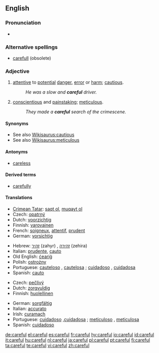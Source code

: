 ==English==

===Pronunciation===
* {{audio|en-us-careful.ogg|Audio (US)}}

===Alternative spellings===
* [[carefull]] (obsolete)

===Adjective===
{{en-adj}}

# [[attentive]] to [[potential]] [[danger]], [[error]] or [[harm]]; [[cautious]].
#: ''He was a slow and '''careful''' driver.''
# [[conscientious]] and [[painstaking]]; [[meticulous]].
#: ''They made a '''careful''' search of the crimescene.''

====Synonyms====
* See also [[Wikisaurus:cautious]]
* See also [[Wikisaurus:meticulous]]

====Antonyms====
* [[careless]]

====Derived terms====
* [[carefully]]

====Translations====
{{trans-top|cautious}}
* [[Crimean Tatar]]: [[saqt olmaq|saqt ol]], [[muqayt olmaq|muqayt ol]]
* Czech: [[opatrný]] {{m}}
* Dutch: [[voorzichtig]]
* Finnish: [[varovainen]]
* French: [[soigneux]], [[attentif]], [[prudent]]
* German: [[vorsichtig]]
{{trans-mid}}
* Hebrew: [[זהיר]] (zahyr) {{m}}, [[זהירה]] (zehira) {{f}}
* Italian: [[prudente]], [[cauto]]
* Old English: [[cearig|ċeariġ]]
* Polish: [[ostrożny]]
* Portuguese: [[cauteloso]] {{m}}, [[cautelosa]] {{f}}; [[cuidadoso]] {{m}}, [[cuidadosa]] {{f}}
* Spanish: [[cauto]]
{{trans-bottom}}

{{trans-top|meticulous}}
* Czech: [[pečlivý]] {{m}}
* Dutch: [[zorgvuldig]]
* Finnish: [[huolellinen]]
{{trans-mid}}
* German: [[sorgfältig]]
* Italian: [[accurato]]
* Irish: [[curamach]]
* Portuguese: [[cuidadoso]] {{m}},[[cuidadosa]] {{f}}; [[meticuloso]] {{m}}, [[meticulosa]] {{f}}
* Spanish: [[cuidadoso]]
{{trans-bottom}}

[[de:careful]]
[[el:careful]]
[[es:careful]]
[[fr:careful]]
[[hy:careful]]
[[io:careful]]
[[id:careful]]
[[it:careful]]
[[hu:careful]]
[[nl:careful]]
[[ja:careful]]
[[pl:careful]]
[[pt:careful]]
[[fi:careful]]
[[ta:careful]]
[[te:careful]]
[[vi:careful]]
[[zh:careful]]